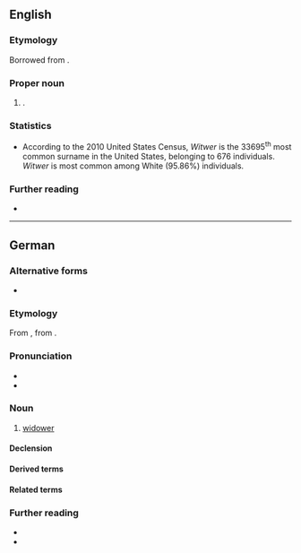 ==English==

===Etymology===
Borrowed from {{bor|en|de|Witwer}}.

===Proper noun===
{{en-proper noun|Witwers}}

# {{surname|en|from=German}}.

===Statistics===
* According to the 2010 United States Census, ''Witwer'' is the 33695<sup>th</sup> most common surname in the United States, belonging to 676 individuals. ''Witwer'' is most common among White (95.86%) individuals.

===Further reading===
* {{R:en:DAFN}}

----

==German==

===Alternative forms===
* {{alter|de|Wwt.||abbreviation}}

===Etymology===
From {{inh|de|gmh|[[witewære]], [[witewer]], [[witwer]]}}, from {{inh|de|goh|wituwo}}.

===Pronunciation===
* {{IPA|de|/ˈvɪtvɐ/}}
* {{audio|de|De-Witwer.ogg|Audio}}

===Noun===
{{de-noun|m|f=Witwe}}

# [[widower]]
#: {{syn|de|Verwitweter|Witiber|Witmann|Wittiber|q3=Bavarian, Austrian}}

====Declension====
{{de-ndecl|m}}

====Derived terms====
{{der4|de
|Dreifachwitwer
|Dreifach-Witwer
|verwitwern
|Verwitwern
|Verwitwerung
|Witwerrente
|Witwerschaft
|Witwersein
|Witwerstand
|Witwertum
|Witwer werden
|Witwerwerden
|Zweifachwitwer
|Zweifach-Witwer
}}

====Related terms====
{{col4-u|de
|verwitwet
|Verwitwung
|Witfrau
|Witib
|Wittib
|Witwenschaft
|Witwenstand
|Witwentum
|Witwe sein
|Witwesein
|Witwe werden
|Witwewerden
}}

===Further reading===
* {{R:Duden}}
* {{R:DWDS}}

{{C|de|Male people}}